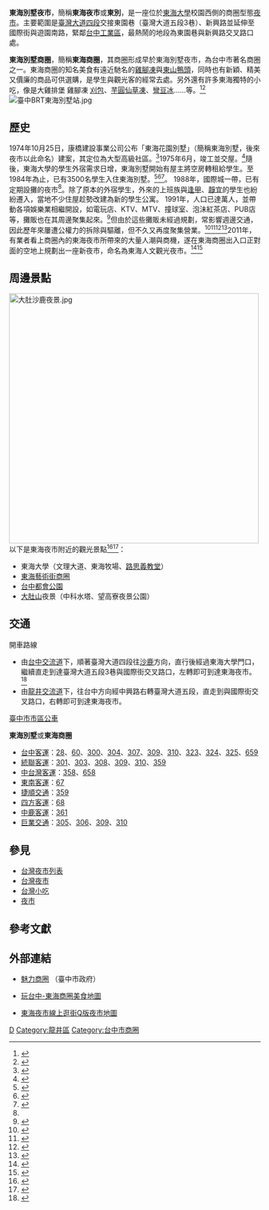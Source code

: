 {{coord|24.1815013|N|120.5926084|E|format=dms|display=title|scale:10000}}
'''東海別墅夜市'''，簡稱'''東海夜市'''或'''東別'''，是一座位於[[東海大學_(台灣)|東海大學]]校園西側的商圈型態[[夜市|夜市]]。主要範圍是[[臺灣大道|臺灣大道四段]]交接東園巷（臺灣大道五段3巷）、新興路並延伸至國際街與遊園南路，緊鄰[[台中工業區|台中工業區]]，最熱鬧的地段為東園巷與新興路交叉路口處。{{r|大}}

'''東海別墅商圈'''，簡稱'''東海商圈'''，其商圈形成早於東海別墅夜市，為台中市著名商圈之一。東海商圈的知名美食有遠近馳名的[[雞腳凍|雞腳凍]]與[[東山鴨頭|東山鴨頭]]，同時也有新穎、精美又價廉的商品可供選購，是學生與觀光客的經常去處。另外還有許多東海獨特的小吃，像是大雞排堡 雞腳凍 [[刈包|刈包]]、[[芋圓|芋圓]][[仙草凍|仙草凍]]、[[彎豆冰|彎豆冰]]……等。<ref name="市">{{cite web| language =zh-tw| publisher =臺中市政府| title =商圈介紹| url =http://travel.taichung.gov.tw/business/index-1.asp?id=15| author =| date =| accessdate =2011-04-11| archive-date =2011-03-20| archive-url =https://web.archive.org/web/20110320005545/http://travel.taichung.gov.tw/business/index-1.asp?id=15| dead-url =yes}}</ref><ref name="taichung">{{cite web | language = zh-tw | publisher = 台中觀光旅遊網 | title = 東海夜市 | url = http://travel.taichung.gov.tw/Visit/Attractions.asp?sw=1&idNo=480&p=215 | author =  | accessdate = 2011-06-22 }}{{dead link|date=2018年3月 |bot=InternetArchiveBot |fix-attempted=yes }}</ref>
[[File:臺中BRT東海別墅站.jpg|thumb]]

== 歷史 ==
1974年10月25日，康橋建設事業公司公布「東海花園別墅」（簡稱東海別墅，後來夜市以此命名）建案，其定位為大型高級社區。<ref>{{cite news |author=昌言 |title=東海別墅銷售的創新做法 |work=經濟日報 |date=1974-10-24 |page=7版}}</ref>1975年6月，竣工並交屋。<ref>{{cite news |author= |title=東海花園別墅 月底可以交屋 |work=經濟日報 |date=1975-06-21 |page=9版}}</ref>隨後，東海大學的學生外宿需求日增，東海別墅開始有屋主將空房轉租給學生。至1984年為止，已有3500名學生入住東海別墅。<ref>{{cite news |author=賴素媚 |title=【大學‧大學】 租住「東海別墅」 訂約方式五花八門 |work=民生報 |date=1984-03-08 |page=9版}}</ref><ref name="陳正凱">{{cite news |author=陳正凱 |title=東海大學城 消費「都市化」 |work=民生報  |date=1988-01-31 |page=22版}}</ref><ref name="大">{{cite web | language = zh-tw | publisher = 臺中市政府 | title = 東海夜市 雞爪凍聞名全台 | url = http://www.epochtimes.com/b5/7/9/13/n1833251.htm | author =  | date = 2007-09-13 | accessdate = 2011-04-11 | archive-date = 2021-03-09 | archive-url = https://web.archive.org/web/20210309192042/https://www.epochtimes.com/b5/7/9/13/n1833251.htm | dead-url = no }}</ref>。
1988年，國際城一帶，已有定期設攤的夜市<ref name="陳正凱"/>。除了原本的外宿學生，外來的上班族與[[逢甲大學|逢甲]]、[[靜宜大學|靜宜]]的學生也紛紛遷入，當地不少住屋趁勢改建為新的學生公寓。
1991年，人口已達萬人，並帶動各項娛樂業相繼開設，如電玩店、KTV、MTV、撞球室、泡沬紅茶店、PUB店等，攤販也在其周邊聚集起來。<ref>{{cite news |author=葉志雲 |title=人口激增 龍蛇雜處 治安紊亂 潛伏問題: 環境惡劣 東海別墅 今非昔比 |work=中國時報 |date=1991-06-02 |page=14版}}</ref>但由於這些攤販未經過規劃，常影響週邊交通，因此歷年來屢遭公權力的拆除與驅離，但不久又再度聚集營業。<ref>{{cite news |author=蔡政欣 |title=清除東海別墅區違規攤販 拂曉出擊 清晨四時 五十餘名工作人員開始行動 總共拆掉五十多個攤位 道路暢通居民叫好 |work=聯合報(地方版)  |date=1992-07-16 |page=15版}}</ref><ref>{{cite news |author=蔡政欣 |title=掃除交通毒瘤 中縣還路於民 龍井鄉東海別墅一帶攤販林立 占路營業 縣府昨強力整 頓 並促民眾配合 |work=民生報   |date=2000-09-27 |page=26版}}</ref><ref>{{cite news |author=投稿人 |title=東海別墅攤販 未見取締  |work=民生報   |date=2002-08-21 |page=18版}}</ref><ref>{{cite news |author=苗君平  |title=消安清查5公尺以下巷道709處 豐原、大里、太平等市區最多 東海別墅附近巷密學生多 還有攤販擋道 列為首要防範重點 |work=聯合報(地方版)  |date=2003-09-19 |page=B1版}}</ref>2011年，有業者看上商圈內的東海夜市所帶來的大量人潮與商機，遂在東海商圈出入口正對面的空地上規劃出一座新夜市，命名為東海人文觀光夜市。<ref>{{cite web|title=東海人文觀光夜市|url=http://0930887711.b2b.tnn.tw/|accessdate=2012-06-22|archive-date=2021-03-09|archive-url=https://web.archive.org/web/20210309192052/http://0930887711.b2b.tnn.tw/|dead-url=no}}</ref><ref>{{cite news|author=廖月靖|url=http://news.tnn.tw/news.html?c=74&id=35774|title=人文夜市嚐美食 鮪魚鋼管摸彩樂|accessdate=2012-06-22|newspaper=台灣地方新聞網|date=2011-11-02|archive-date=2021-03-09|archive-url=https://web.archive.org/web/20210309192052/http://news.tnn.tw/news.html?c=74&id=35774|dead-url=no}}</ref>

== 周邊景點 ==
[[File:大肚沙鹿夜景.jpg|500px]]
以下是東海夜市附近的觀光景點<ref>{{cite web | url=http://travel.tw.tranews.com/view/taichung/tunghai/ | title=台中東海商圈 | accessdate=2011-04-11 | publisher=大台灣旅遊網 | archive-date=2021-03-09 | archive-url=https://web.archive.org/web/20210309193051/http://travel.tw.tranews.com/view/taichung/tunghai/ | dead-url=no }}</ref><ref>{{cite web | url=http://www.thu.edu.tw/3_common/x_specially/takewalk/1_guide/4_more.php | title=全部景點一覽 | accessdate=2011-04-17 | publisher=東海大學全球資訊網 | archive-date=2012-11-05 | archive-url=https://web.archive.org/web/20121105103115/http://www.thu.edu.tw/3_common/x_specially/takewalk/1_guide/4_more.php | dead-url=no }}</ref>：
*東海大學（文理大道、東海牧場、[[路思義教堂|路思義教堂]]）
*[[東海藝術街商圈|東海藝術街商圈]]
*[[台中都會公園|台中都會公園]]
*[[大肚山|大肚山]]夜景（中科水塔、望高寮夜景公園）

== 交通 ==
;開車路線
*由[[台中交流道|台中交流道]]下，順著臺灣大道四段往[[沙鹿區|沙鹿]]方向，直行後經過東海大學門口，繼續直走到達臺灣大道五段3巷與國際街交叉路口，左轉即可到達東海夜市。<ref name="雄">{{cite web | language = zh-tw | publisher = 雄獅旅行社 | title = 台中景點-東海夜市 | url = http://www.lighttaiwan.com/travel_area.aspx?table_type=scenic&this_id=1037#div_traffic | author =  | date =  | accessdate = 2011-04-11 | archive-date = 2021-03-09 | archive-url = https://web.archive.org/web/20210309192115/http://www.lighttaiwan.com/travel_area.aspx?table_type=scenic&this_id=1037#div_traffic | dead-url = no }}</ref>  
*由[[龍井交流道|龍井交流道]]下，往台中方向經中興路右轉臺灣大道五段，直走到與國際街交叉路口，右轉即可到達東海夜市。
;[[臺中市市區公車|臺中市市區公車]]
'''東海別墅'''或'''東海商圈'''
*[[台中客運|台中客運]]：[[台中市公車28路|28]]、[[臺中市公車路線列表#0.7E99|60]]、[[台中市公車300路|300]]、[[台中市公車304路|304]]、[[台中市公車307路|307]]、[[台中市公車309路|309]]、[[台中市公車310路|310]]、[[台中市公車323路|323]]、[[台中市公車324路|324]]、[[台中市公車325路|325]]、[[台中市公車659路|659]]
*[[統聯客運|統聯客運]]：[[台中市公車301路|301]]、[[台中市公車303路|303]]、[[台中市公車308路|308]]、[[台中市公車309路|309]]、[[台中市公車310路|310]]、[[台中市公車359路|359]]
*[[中台灣客運|中台灣客運]]：[[台中市公車358路|358]]、[[台中市公車658路|658]]
*[[東南客運|東南客運]]：[[台中市公車67路|67]]
*[[捷順交通|捷順交通]]：[[台中市公車359路|359]]
*[[四方客運|四方客運]]：[[台中市公車68路|68]]
*[[中鹿客運|中鹿客運]]：[[台中市公車361路|361]]
*[[巨業交通|巨業交通]]：[[台中市公車305路|305]]、[[台中市公車306路|306]]、[[台中市公車309路|309]]、[[台中市公車310路|310]]

==參見==
* [[台灣夜市列表|台灣夜市列表]]
* [[台灣夜市|台灣夜市]]
* [[台灣小吃|台灣小吃]]
* [[夜市|夜市]]

==參考文獻==
{{reflist|2}}

==外部連結==
*{{zh-tw}}[http://travel.taichung.gov.tw/business/index.asp%20  魅力商圈] （臺中市政府）
*{{zh-tw}}[http://www.playtc.com.tw/index.php?c=game&g_sn=12  玩台中-東海商圈美食地圖] {{Wayback|url=http://www.playtc.com.tw/index.php?c=game&g_sn=12 |date=20190612173252 }}
*{{zh-tw}}[http://www.walkgoler.cc/qmap/116  東海夜市線上逛街Q版夜市地圖] {{Wayback|url=http://www.walkgoler.cc/qmap/116 |date=20210309192152 }}


[[Category:台中市夜市|D]]
[[Category:龍井區|Category:龍井區]]
[[Category:台中市商圈|Category:台中市商圈]]